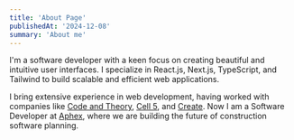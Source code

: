 ```yaml
---
title: 'About Page'
publishedAt: '2024-12-08'
summary: 'About me'
---
```


I'm a software developer with a keen focus on creating beautiful and intuitive user interfaces.
I specialize in React.js, Next.js, TypeScript, and Tailwind to build scalable and efficient web applications.

I bring extensive experience in web development, having worked with companies like [Code and Theory](https://www.codeandtheory.com/), [Cell 5](https://www.cell5.co.uk/), and [Create](https://www.create.xyz/).
Now I am a Software Developer at [Aphex](https://aphex.co/), where we are building the future of construction software planning.

<br />

